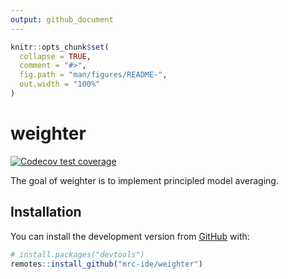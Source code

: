 ```yaml
---
output: github_document
---
```


<!-- README.md is generated from README.Rmd. Please edit that file -->

```r
knitr::opts_chunk$set(
  collapse = TRUE,
  comment = "#>",
  fig.path = "man/figures/README-",
  out.width = "100%"
)
```

# weighter

<!-- badges: start -->
[![Codecov test coverage](https://codecov.io/gh/mrc-ide/weighter/branch/master/graph/badge.svg)](https://codecov.io/gh/mrc-ide/weighter?branch=master)
<!-- badges: end -->

The goal of weighter is to implement principled model averaging.

## Installation

You can install the development version from [GitHub](https://github.com/) with:

``` r
# install.packages("devtools")
remotes::install_github("mrc-ide/weighter")
```
